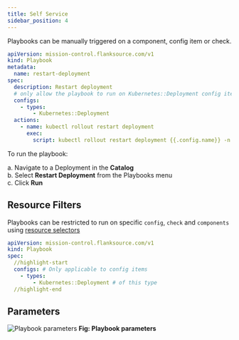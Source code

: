 ```yaml
---
title: Self Service
sidebar_position: 4
---
```



Playbooks can be manually triggered on a component, config item or  check.

```yaml title="restart-deployment.yaml"
apiVersion: mission-control.flanksource.com/v1
kind: Playbook
metadata:
  name: restart-deployment
spec:
  description: Restart deployment
  # only allow the playbook to run on Kubernetes::Deployment config items
  configs:
    - types:
        - Kubernetes::Deployment
  actions:
    - name: kubectl rollout restart deployment
      exec:
        script: kubectl rollout restart deployment {{.config.name}} -n {{.config.tags.namespace}}
```

To run the playbook:

a. Navigate to a Deployment in the **Catalog** <br/>
b. Select **Restart Deployment** from the Playbooks menu<br/>
c. Click **Run**<br/>


<Screenshot img="/img/restart-deployment.png" size="500px"/>


## Resource Filters

Playbooks can be restricted to run on specific `config`, `check` and `components` using [resource selectors](/reference/resource-selector)


```yaml title="restart-deployment.yaml"
apiVersion: mission-control.flanksource.com/v1
kind: Playbook
spec:
  //highlight-start
  configs: # Only applicable to config items
    - types:
        - Kubernetes::Deployment # of this type
  //highlight-end
```
## Parameters

<Parameters/>


<Screenshot img="/img/playbook-on-a-eks-cluster-config-item.png"/>


![Playbook parameters](/img/playbook-on-a-eks-cluster-config-item-popup.png)
**Fig: Playbook parameters**
